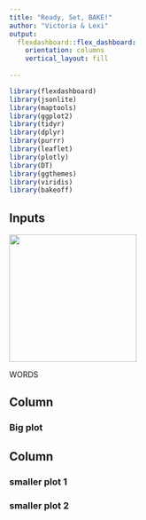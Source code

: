 ```yaml
---
title: "Ready, Set, BAKE!"
author: "Victoria & Lexi"
output: 
  flexdashboard::flex_dashboard:
    orientation: columns
    vertical_layout: fill
     
---
```


```r
library(flexdashboard)
library(jsonlite)
library(maptools)
library(ggplot2)
library(tidyr)
library(dplyr)
library(purrr)
library(leaflet)
library(plotly)
library(DT)
library(ggthemes)
library(viridis)
library(bakeoff)


```

Inputs {.sidebar}
-----------------------------------------------------------------------
<img src="https://media.giphy.com/media/LixsZBjJGgPo5RpyQt/giphy.gif" width="230">

WORDS


Column {data-width=650}
-----------------------------------------------------------------------
### Big plot


Column {data-width=350}
-----------------------------------------------------------------------
### smaller plot 1


### smaller plot 2




